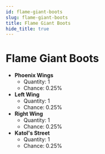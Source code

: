 ---
id: flame-giant-boots
slug: flame-giant-boots
title: Flame Giant Boots
hide_title: true
---


# <ItemIcon iconId="2433"/> Flame Giant Boots
- **Phoenix Wings**
	- Quantity: 1
	- Chance: 0.25%
- **Left Wing**
	- Quantity: 1
	- Chance: 0.25%
- **Right Wing**
	- Quantity: 1
	- Chance: 0.25%
- **Katol's Street**
	- Quantity: 1
	- Chance: 0.25%

